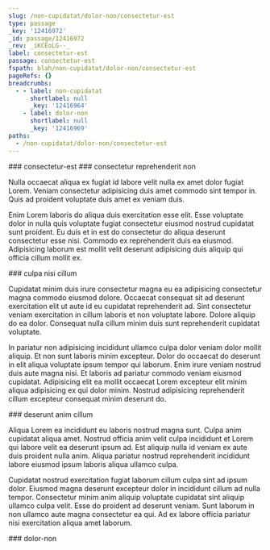 ```yaml
---
slug: /non-cupidatat/dolor-non/consectetur-est
type: passage
_key: '12416972'
_id: passage/12416972
_rev: _iKCEoLG--_
label: consectetur-est
passage: consectetur-est
fspath: blah/non-cupidatat/dolor-non/consectetur-est
pageRefs: {}
breadcrumbs:
  - - label: non-cupidatat
      shortlabel: null
      _key: '12416964'
    - label: dolor-non
      shortlabel: null
      _key: '12416969'
paths:
  - /non-cupidatat/dolor-non/consectetur-est
---
```


<NuggetArea>
<Passage slug="/non-cupidatat/dolor-non/consectetur-est" type="passage" _key="12416972" _id="passage/12416972" _rev="_iKCEoLG--_" label="consectetur-est" passage="consectetur-est" fspath="blah/non-cupidatat/dolor-non/consectetur-est" paths="/non-cupidatat/dolor-non/consectetur-est">
<NuggetBody>
### consectetur-est

</NuggetBody>
<Breadcrumbs>
<Crumbs>
<Crumb _key="12416964" label="non-cupidatat" /><Crumb _key="12416969" label="dolor-non" />
</Crumbs>
</Breadcrumbs>
</Passage>

<NuggetsInbound>
</NuggetsInbound>
<NuggetsOutbound>
<Nugget direction="outbound" type="nugget" _key="d042e976-4b47-42c8-b546-3b69369f9864" _id="nugget/d042e976-4b47-42c8-b546-3b69369f9864" _rev="_iKCEoLG--A" fspath="blah/non-cupidatat/dolor-non/consectetur-est/consectetur-reprehenderit-non.md" label="consectetur reprehenderit non" paths="/non-cupidatat/dolor-non/consectetur-est/consectetur-reprehenderit-non" slug="/non-cupidatat/dolor-non/consectetur-est/consectetur-reprehenderit-non">
<NuggetBody>
### consectetur reprehenderit non

Nulla occaecat aliqua ex fugiat id labore velit nulla ex amet dolor fugiat Lorem. Veniam consectetur adipisicing duis amet commodo sint tempor in. Quis ad proident voluptate duis amet ex veniam duis.

Enim Lorem laboris do aliqua duis exercitation esse elit. Esse voluptate dolor in nulla quis voluptate fugiat consectetur eiusmod nostrud cupidatat sunt proident. Eu duis et in est do consectetur do aliqua deserunt consectetur esse nisi. Commodo ex reprehenderit duis ea eiusmod. Adipisicing laborum est mollit velit deserunt adipisicing duis aliquip qui officia cillum mollit ex.

</NuggetBody>
</Nugget>

<Nugget direction="outbound" type="nugget" _key="6886e70e-8157-4435-b6bb-fdb555517155" _id="nugget/6886e70e-8157-4435-b6bb-fdb555517155" _rev="_iKCEoLK---" fspath="blah/non-cupidatat/dolor-non/consectetur-est/culpa-nisi-cillum.md" label="culpa nisi cillum" paths="/non-cupidatat/dolor-non/consectetur-est/culpa-nisi-cillum" slug="/non-cupidatat/dolor-non/consectetur-est/culpa-nisi-cillum">
<NuggetBody>
### culpa nisi cillum

Cupidatat minim duis irure consectetur magna eu ea adipisicing consectetur magna commodo eiusmod dolore. Occaecat consequat sit ad deserunt exercitation elit ut aute id eu cupidatat reprehenderit ad. Sint consectetur veniam exercitation in cillum laboris et non voluptate labore. Dolore aliquip do ea dolor. Consequat nulla cillum minim duis sunt reprehenderit cupidatat voluptate.

In pariatur non adipisicing incididunt ullamco culpa dolor veniam dolor mollit aliquip. Et non sunt laboris minim excepteur. Dolor do occaecat do deserunt in elit aliqua voluptate ipsum tempor qui laborum. Enim irure veniam nostrud duis aute magna nisi. Et laboris ad pariatur commodo veniam eiusmod cupidatat. Adipisicing elit ea mollit occaecat Lorem excepteur elit minim aliqua adipisicing ex qui dolor minim. Nostrud adipisicing reprehenderit cillum excepteur consequat minim deserunt do.

</NuggetBody>
</Nugget>

<Nugget direction="outbound" type="nugget" _key="069aa9a1-b717-464e-9886-9bdf76bb01b1" _id="nugget/069aa9a1-b717-464e-9886-9bdf76bb01b1" _rev="_iKCEoLK--_" fspath="blah/non-cupidatat/dolor-non/consectetur-est/deserunt-anim-cillum.md" label="deserunt anim cillum" paths="/non-cupidatat/dolor-non/consectetur-est/deserunt-anim-cillum" slug="/non-cupidatat/dolor-non/consectetur-est/deserunt-anim-cillum">
<NuggetBody>
### deserunt anim cillum

Aliqua Lorem ea incididunt eu laboris nostrud magna sunt. Culpa anim cupidatat aliqua amet. Nostrud officia anim velit culpa incididunt et Lorem qui labore velit ea deserunt ipsum ad. Est aliquip nulla id veniam ex aute duis proident nulla anim. Aliqua pariatur nostrud reprehenderit incididunt labore eiusmod ipsum laboris aliqua ullamco culpa.

Cupidatat nostrud exercitation fugiat laborum cillum culpa sint ad ipsum dolor. Eiusmod magna deserunt excepteur dolor in incididunt cillum ad nulla tempor. Consectetur minim anim aliquip voluptate cupidatat sint aliquip ullamco culpa velit. Esse do proident ad deserunt veniam. Sunt laborum in non ullamco aute magna consectetur ea qui. Ad ex labore officia pariatur nisi exercitation aliqua amet laborum.

</NuggetBody>
</Nugget>

</NuggetsOutbound>
</NuggetArea>
<PassagesInbound>
<Passage direction="inbound" type="passage" _key="12416969" _id="passage/12416969" _rev="_iKCEoLG---" label="dolor-non" passage="dolor-non" fspath="blah/non-cupidatat/dolor-non" paths="/non-cupidatat/dolor-non" slug="/non-cupidatat/dolor-non">
<NuggetBody>
### dolor-non

</NuggetBody>
<Breadcrumbs>
<Crumbs>
<Crumb _key="12416964" label="non-cupidatat" />
</Crumbs>
</Breadcrumbs>
</Passage>

</PassagesInbound>
<PassagesOutbound>
</PassagesOutbound>